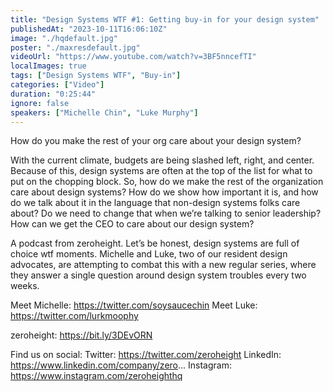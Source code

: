 ```yaml
---
title: "Design Systems WTF #1: Getting buy-in for your design system"
publishedAt: "2023-10-11T16:06:10Z"
image: "./hqdefault.jpg"
poster: "./maxresdefault.jpg"
videoUrl: "https://www.youtube.com/watch?v=3BF5nncefTI"
localImages: true
tags: ["Design Systems WTF", "Buy-in"]
categories: ["Video"]
duration: "0:25:44"
ignore: false
speakers: ["Michelle Chin", "Luke Murphy"]
---
```


How do you make the rest of your org care about your design system?

With the current climate, budgets are being slashed left, right, and center. Because of this, design systems are often at the top of the list for what to put on the chopping block. So, how do we make the rest of the organization care about design systems? How do we show how important it is, and how do we talk about it in the language that non-design systems folks care about? Do we need to change that when we’re talking to senior leadership? How can we get the CEO to care about our design system?

A podcast from zeroheight. Let’s be honest, design systems are full of choice wtf moments. Michelle and Luke, two of our resident design advocates, are attempting to combat this with a new regular series, where they answer a single question around design system troubles every two weeks.

Meet Michelle: https://twitter.com/soysaucechin
Meet Luke: https://twitter.com/lurkmoophy

zeroheight: https://bit.ly/3DEvORN

Find us on social:
Twitter: https://twitter.com/zeroheight
LinkedIn: https://www.linkedin.com/company/zero...
Instagram: https://www.instagram.com/zeroheighthq
